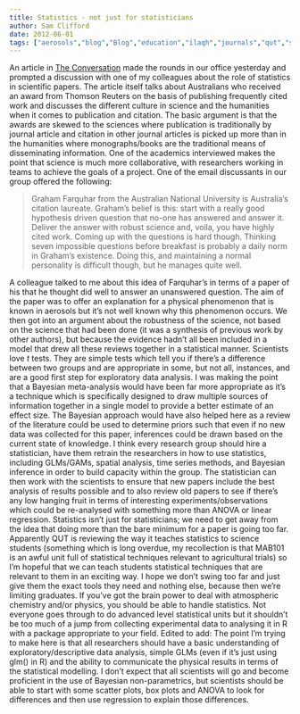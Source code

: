 ```yaml
---
title: Statistics - not just for statisticians
author: Sam Clifford
date: 2012-06-01
tags: ["aerosols","blog","Blog","education","ilaqh","journals","qut","science","statistics","the conversation"]
---
```


An article in [The Conversation](http://theconversation.edu.au/top-cited-academics-honoured-but-wheres-the-humanity-7348) made the rounds in our office yesterday and prompted a discussion with one of my colleagues about the role of statistics in scientific papers. The article itself talks about Australians who received an award from Thomson Reuters on the basis of publishing frequently cited work and discusses the different culture in science and the humanities when it comes to publication and citation. The basic argument is that the awards are skewed to the sciences where publication is traditionally by journal article and citation in other journal articles is picked up more than in the humanities where monographs/books are the traditional means of disseminating information. One of the academics interviewed makes the point that science is much more collaborative, with researchers working in teams to achieve the goals of a project. One of the email discussants in our group offered the following:

> Graham Farquhar from the Australian National University is Australia's citation laureate. Graham's belief is this: start with a really good hypothesis driven question that no-one has answered and answer it. Deliver the answer with robust science and, voila, you have highly cited work. Coming up with the questions is hard though. Thinking seven impossible questions before breakfast is probably a daily norm in Graham's existence.  Doing this, and maintaining a normal personality is difficult though, but he manages quite well.

A colleague talked to me about this idea of Farquhar's in terms of a paper of his that he thought did well to answer an unanswered question. The aim of the paper was to offer an explanation for a physical phenomenon that is known in aerosols but it's not well known why this phenomenon occurs. We then got into an argument about the robustness of the science, not based on the science that had been done (it was a synthesis of previous work by other authors), but because the evidence hadn't all been included in a model that drew all these reviews together in a statistical manner. Scientists love _t_ tests. They are simple tests which tell you if there's a difference between two groups and are appropriate in some, but not all, instances, and are a good first step for exploratory data analysis. I was making the point that a Bayesian meta-analysis would have been far more appropriate as it's a technique which is specifically designed to draw multiple sources of information together in a single model to provide a better estimate of an effect size. The Bayesian approach would have also helped here as a review of the literature could be used to determine priors such that even if no new data was collected for this paper, inferences could be drawn based on the current state of knowledge. I think every research group should hire a statistician, have them retrain the researchers in how to use statistics, including GLMs/GAMs, spatial analysis, time series methods, and Bayesian inference in order to build capacity within the group. The statistician can then work with the scientists to ensure that new papers include the best analysis of results possible and to also review old papers to see if there's any low hanging fruit in terms of interesting experiments/observations which could be re-analysed with something more than ANOVA or linear regression. Statistics isn't just for statisticians; we need to get away from the idea that doing more than the bare minimum for a paper is going too far. Apparently QUT is reviewing the way it teaches statistics to science students (something which is long overdue, my recollection is that MAB101 is an awful unit full of statistical techniques relevant to agricultural trials) so I'm hopeful that we can teach students statistical techniques that are relevant to them in an exciting way. I hope we don't swing too far and just give them the exact tools they need and nothing else, because then we're limiting graduates. If you've got the brain power to deal with atmospheric chemistry and/or physics, you should be able to handle statistics. Not everyone goes through to do advanced level statistical units but it shouldn't be too much of a jump from collecting experimental data to analysing it in R with a package appropriate to your field. Edited to add: The point I'm trying to make here is that all researchers should have a basic understanding of exploratory/descriptive data analysis, simple GLMs (even if it's just using glm() in R) and the ability to communicate the physical results in terms of the statistical modelling. I don't expect that all scientists will go and become proficient in the use of Bayesian non-parametrics, but scientists should be able to start with some scatter plots, box plots and ANOVA to look for differences and then use regression to explain those differences.